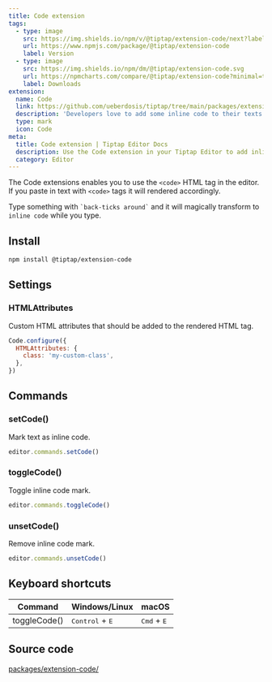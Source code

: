 ```yaml
---
title: Code extension
tags:
  - type: image
    src: https://img.shields.io/npm/v/@tiptap/extension-code/next?label=version
    url: https://www.npmjs.com/package/@tiptap/extension-code
    label: Version
  - type: image
    src: https://img.shields.io/npm/dm/@tiptap/extension-code.svg
    url: https://npmcharts.com/compare/@tiptap/extension-code?minimal=true
    label: Downloads
extension:
  name: Code
  link: https://github.com/ueberdosis/tiptap/tree/main/packages/extension-code
  description: 'Developers love to add some inline code to their texts.'
  type: mark
  icon: Code
meta:
  title: Code extension | Tiptap Editor Docs
  description: Use the Code extension in your Tiptap Editor to add inline code to your texts. Learn more in our docs!
  category: Editor
---
```



The Code extensions enables you to use the `<code>` HTML tag in the editor. If you paste in text with `<code>` tags it will rendered accordingly.

Type something with <code>\`back-ticks around\`</code> and it will magically transform to `inline code` while you type.

<CodeDemo path="/Marks/Code" />

## Install

```bash
npm install @tiptap/extension-code
```

## Settings

### HTMLAttributes

Custom HTML attributes that should be added to the rendered HTML tag.

```js
Code.configure({
  HTMLAttributes: {
    class: 'my-custom-class',
  },
})
```

## Commands

### setCode()

Mark text as inline code.

```js
editor.commands.setCode()
```

### toggleCode()

Toggle inline code mark.

```js
editor.commands.toggleCode()
```

### unsetCode()

Remove inline code mark.

```js
editor.commands.unsetCode()
```

## Keyboard shortcuts

| Command      | Windows/Linux                     | macOS                         |
| ------------ | --------------------------------- | ----------------------------- |
| toggleCode() | <kbd>Control</kbd> + <kbd>E</kbd> | <kbd>Cmd</kbd> + <kbd>E</kbd> |

## Source code

[packages/extension-code/](https://github.com/ueberdosis/tiptap/blob/main/packages/extension-code/)
